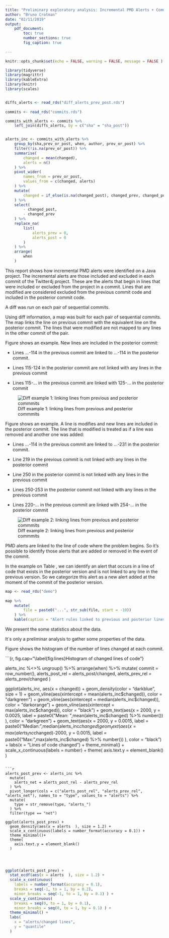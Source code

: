 ```yaml
---
title: "Preliminary exploratory analysis: Incremental PMD Alerts + Commits"
author: "Bruno Crotman"
date: "02/11/2019"
output: 
    pdf_document:
        toc: true
        number_sections: true
        fig_caption: true
  
---
```


```r
knitr::opts_chunk$set(echo = FALSE, warning = FALSE, message = FALSE )
```

```r


library(tidyverse)
library(magrittr)
library(kableExtra)
library(knitr)
library(scales)


diffs_alerts <- read_rds("diff_alerts_prev_post.rds") 
    
commits <- read_rds("commits.rds")

commits_with_alerts <- commits %>% 
    left_join(diffs_alerts, by = c("sha" = "sha_post"))


alerts_inc <- commits_with_alerts %>% 
    group_by(sha,prev_or_post, when, author, prev_or_post) %>% 
    filter(!is.na(prev_or_post)) %>% 
    summarise(
        changed = mean(changed),
        alerts = n()
    ) %>% 
    pivot_wider(
        names_from = prev_or_post,
        values_from = c(changed, alerts) 
    ) %>% 
    mutate(
        changed = if_else(is.na(changed_post), changed_prev, changed_post)
    ) %>% 
    select(
        - changed_post,
        - changed_prev
    ) %>%
    replace_na(
        list(
            alerts_prev = 0,
            alerts_post = 0
        )
    ) %>%
    arrange(
        when
    ) 


```

\section{Incremental alerts and commits}

This report shows how incremental PMD alerts were identified on a Java project. The incremental alerts are those included and excluded in each commit of the Twitter4j project. These are the alerts that begin in lines that were included or excluded from the project in a commit. Lines that are modified are considered excluded from the previous commit code and included in the posterior commit code.


\section{Mapping lines of code using diff }


A diff was run on each pair of sequential commits.

Using diff information, a map was built for each pair of sequential commits. The map links the line on previous commit with the equivalent line on the posterior commit. The lines that were modified are not mapped to any lines in the other commit of the pair. 


Figure \ref{diff} shows an example. New lines are included in the posterior commit: 

- Lines ...-114 in the previous commit are linked to ...-114 in the posterior commit. 

- Lines 115-124 in the posterior commit are not linked with any lines in the previous commit

- Lines 115-... in the previous commit are linked with 125-... in the posterior commit

![Diff example 1: linking lines from previous and posterior commmits \label{diff}](img/diff1.png)


Figure \ref{diff2} shows an example. A line is modifies and new lines are included in the posterior commit. The line that is modified is treated as if a line was removed and another one was added: 

- Lines ...-114 in the previous commit are linked to ...-231 in the posterior commit. 

- Line 219 in the previous commit is not linked with any lines in the posterior commit

- Line 250 in the posterior commit is not linked with any lines in the previous commit

- Lines 250-253 in the posterior commit not linked with any lines in the previous commit

- Lines 220-... in the previous commit are linked with 254-... in the posterior commit


![Diff example 2: linking lines from previous and posterior commmits \label{diff2}](img/diff2.png)


\section{Identifying incremental alerts }


PMD alerts are linked to the line of code where the problem begins. So it's possible to identify those alerts that are added or removed in the event of the commit.

In the example on Table \ref{tab1}, we can identify an alert that occurs in a line of code that exists in the posterior version and is not linked to any line in the previous version. So we categorize this alert as a new alert added at the moment of the commit of the posterior version.

```r

map <- read_rds("demo") 
    
map %>% 
    mutate(
        file = paste0("...", str_sub(file, start = -10))
    ) %>% 
    kable(caption = "Alert rules linked to previous and posterior lines of code\\label{tab1}") 


```


\section{Some results}


We present the some statistics about the data. 

It´s only a preliminar analysis to gather some properties of the data.

Figure \ref{fig:lines} shows the histogram of the number of lines changed at each commit.


```{r, fig.cap="\\label{fig:lines}Histogram of changed lines of code"}

alerts_inc %<>% 
    ungroup() %>% 
    arrange(when) %>% 
    mutate(
        commit = row_number(),
        alerts_post_rel = alerts_post/changed,
        alerts_prev_rel = alerts_prev/changed
    ) 
    
    
    
ggplot(alerts_inc, aes(x = changed)) +
  geom_density(color = "darkblue", size = 1) +
  geom_vline(aes(xintercept = mean(alerts_inc$changed)), color = "darkgreen") +
  geom_vline(aes(xintercept = median(alerts_inc$changed)), color = "darkorange") +
  geom_vline(aes(xintercept = max(alerts_inc$changed)), color = "black") +
  geom_text(aes(x = 2000, y = 0.0025, label = paste0("Mean: ",mean(alerts_inc$changed) %>% number()) ), color = "darkgreen") +
  geom_text(aes(x = 2000, y = 0.0015, label = paste0("Median: ",median(alerts_inc$changed) %>% number()) ), color = "darkorange") +
  geom_text(aes(x = max(alerts_inc$changed)-2000, y = 0.0015, label = paste0("Max: ",max(alerts_inc$changed) %>% number()) ), color = "black") +
  labs(x = "Lines of code changed") +
  theme_minimal() +
  scale_x_continuous(labels = number) +
  theme(
    axis.text.y = element_blank()
  )






```

```r


alerts_post_prev <- alerts_inc %>% 
  mutate(
    alerts_net = alerts_post_rel - alerts_prev_rel
  ) %>% 
  pivot_longer(cols = c("alerts_post_rel", "alerts_prev_rel", "alerts_net"), names_to = "type", values_to = "alerts") %>% 
  mutate(
    type = str_remove(type, "alerts_")
  ) %>% 
  filter(type == "net")

ggplot(alerts_post_prev) +
  geom_density(aes(x = alerts  ), size = 1.2) +
  scale_x_continuous(labels = number_format(accuracy = 0.1)) +
  theme_minimal()+
  theme(
    axis.text.y = element_blank()
  )




```

```r


ggplot(alerts_post_prev) +
  stat_ecdf(aes(x = alerts  ), size = 1.2) +
  scale_x_continuous(
    labels = number_format(accuracy = 0.1), 
    breaks = seq(-1, to = 1, by = 0.2), 
    minor_breaks = seq(-1, to = 1, by = 0.1) ) +
  scale_y_continuous(
    breaks = seq(0, to = 1, by = 0.1), 
    minor_breaks = seq(0, to = 1, by = 0.1) ) +
  theme_minimal() +
  labs(
    x = "alerts/changed lines",
    y = "quantile"
  )



```

